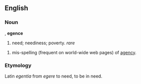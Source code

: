 ==English==

===Noun===
{{en-noun|egenc|ies}}, '''egence'''

# need; neediness; poverty. ''rare''

# mis-spelling (frequent on world-wide web pages) of [[agency]].

===Etymology===
Latin ''egentia'' from ''egere'' to need, to be in need.

<!--
===References===
*
-->